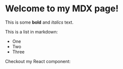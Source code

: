 
# Welcome to my MDX page!

This is some **bold** and _italics_ text.

This is a list in markdown:

- One
- Two
- Three

Checkout my React component: <Test />
